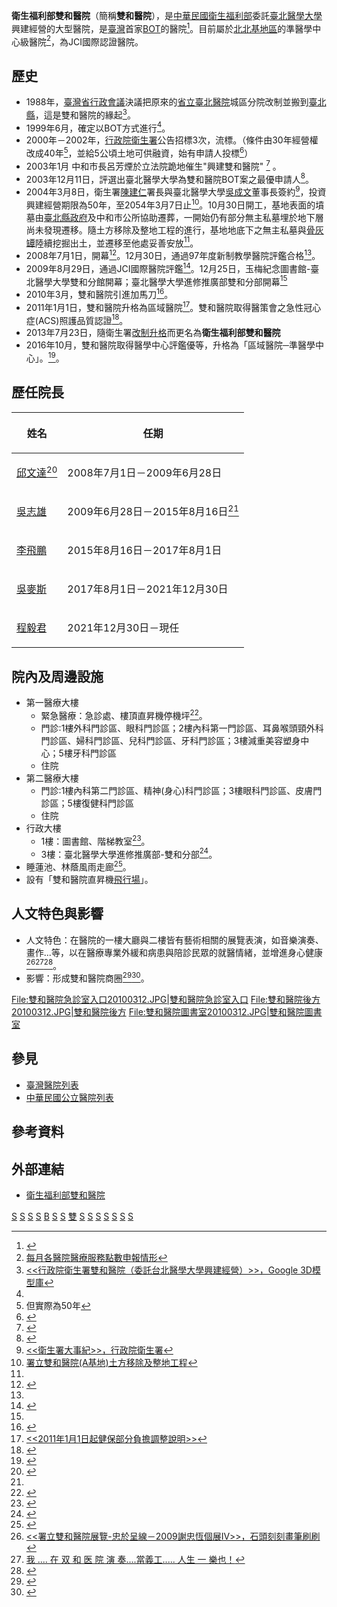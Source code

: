 {{coord|24.992100|N|121.493628|E|format=dms|display=title|scale:10000}}
{{Infobox hospital
| name        =衛生福利部雙和醫院（委託臺北醫學大學興建經營）
| name_en     =Ministry of Health and Welfare Shuang-Ho Hospital
| admin       =行政院衛生福利部
| logo        =Taipei Medical University Shuang Ho Hospital logo.svg
| image       =雙和醫院後方20100312.JPG
| country     ={{ROC-TWN}}
| address     =新北市中和區力行里33鄰中正路291號
| coordinates =<!-- 在此填寫醫院位置的坐標。 -->
| discriminate_code=1331040513
| funding     =公立
| type        =綜合教學醫院
| Division_of_medical_liability=區域醫院－準醫學中心
| affiliation =行政院衛生福利部
| feature     =癌症治療<br/>{{link-en|伽瑪刀|Gamma Knife}}治療<br/>[[正子造影|正子造影]]<br/>直昇機空中緊急救護<ref>{{Cite web|url=http://blog.quintinyang.net/2008/07/blog-post_03.html|title=雙和醫院開幕—我們的健康進步了嗎？|author=醫觀點|date=2008年7月3日|publisher=|language=zh-tw|access-date=2010年3月20日|archive-date=2021年3月1日|archive-url=https://web.archive.org/web/20210301163834/http://blog.quintinyang.net/2008/07/blog-post_03.html|dead-url=no}}</ref>
| beds        =1,434床
| num_employees=本院：2,364人<br/>居家護理所：9人<br/>產後護理之家：17人<br/>護理之家：17人
| emergency   =重度級
| helipad     =<!-- 在此填寫醫院的直昇機坪代碼（可使用機場代碼）。只在有確實參考支持的情況下使用。 -->
| founded     =2008年7月1日
| closed      =<!-- 此項目為選擇性。在此填入醫院停辦的日期。 -->
| dean        =程毅君
| website     ={{URL|https://www.shh.org.tw/}}
}}
'''衛生福利部雙和醫院'''（簡稱'''雙和醫院'''），是[[中華民國衛生福利部|中華民國衛生福利部]]委託[[臺北醫學大學|臺北醫學大學]]興建經營的大型醫院，是[[臺灣|臺灣]]首家[[民間興建營運後轉移模式|BOT]]的醫院<ref>{{Cite web |url=http://healthcare.tmu.edu.tw/tw/SHH/index.htm |title=《行政院衛生署雙和醫院簡介》，臺北醫學大學 醫療體系 |access-date=2010-03-20 |archive-date=2010-04-25 |archive-url=https://web.archive.org/web/20100425081952/http://healthcare.tmu.edu.tw/tw/SHH/index.htm |dead-url=yes }}</ref>。目前屬於[[北北基|北北基地區]]的準醫學中心級醫院<ref>[http://www.nhi.gov.tw/webdata/AttachFiles/Attach_15280_2_MON_01_990315.pdf 每月各醫院醫療服務點數申報情形]{{Dead link|date=2018年6月 |bot=InternetArchiveBot |fix-attempted=no }}</ref>，為JCI國際認證醫院。

== 歷史 ==
*  1988年，[[臺灣省行政會議|臺灣省行政會議]]決議把原來的[[省立臺北醫院|省立臺北醫院]]城區分院改制並搬到[[新北市|臺北縣]]，這是雙和醫院的緣起<ref name="sketchup">[http://sketchup.google.com/3dwarehouse/details?mid=901c8aa7b27f0aa54a783dcd30cc383f <<行政院衛生署雙和醫院（委託台北醫學大學興建經營）>>，Google 3D模型庫]</ref>。 
*  1999年6月，確定以BOT方式進行<ref name="sketchup"/>。 
*  2000年－2002年，[[行政院衛生署|行政院衛生署]]公告招標3次，流標。（條件由30年經營權改成40年<ref name="years">但實際為50年</ref>，並給5公頃土地可供融資，始有申請人投標<ref name="roodo">{{Cite web |url=http://blog.roodo.com/eballgogogo/archives/3056803.html |title=<<催生雙和醫院 前中和市長向蘇貞昌跪謝 ◎中央社>>，樂多日誌 |access-date=2010-03-20 |archive-url=https://web.archive.org/web/20140419012204/http://blog.roodo.com/eballgogogo/archives/3056803.html |archive-date=2014-04-19 |dead-url=yes }}</ref>） 
*  2003年1月 中和市長呂芳煙於立法院跪地催生"興建雙和醫院" <ref>{{Cite web |url=https://www.shh.org.tw/ShhorgHistory/TimeLine.aspx |title=存档副本 |access-date=2021-05-03 |archive-date=2021-05-03 |archive-url=https://web.archive.org/web/20210503155250/https://www.shh.org.tw/ShhorgHistory/TimeLine.aspx |dead-url=no }}</ref> 。
*  2003年12月11日，評選出臺北醫學大學為雙和醫院BOT案之最優申請人<ref name="雙和年代表">{{Cite web |url=http://www.shh.org.tw/UI/A/A10200.aspx |title=<<雙和年代表>>，雙和醫院官網 |access-date=2010-03-20 |archive-date=2015-05-01 |archive-url=https://web.archive.org/web/20150501112329/http://www.shh.org.tw/UI/A/A10200.aspx |dead-url=no }}</ref>。
*  2004年3月8日，衛生署[[陳建仁|陳建仁]]署長與臺北醫學大學[[吳成文|吳成文]]董事長簽約<ref>[http://www.doh.gov.tw/CHT2006/other/ShowCopy.aspx?doc_no=47771&class_no=98 <<衛生署大事紀>>，行政院衛生署]{{Dead link|date=2018年6月 |bot=InternetArchiveBot |fix-attempted=no }}</ref>，投資興建經營期限為50年，至2054年3月7日止<ref name="署立雙和醫院(A基地)土方移除及整地工程">[http://webcache.googleusercontent.com/search?q=cache:GyxeFyi8yhYJ:publish.tpc.gov.tw/Book/laborbook/no.25/A2512.pdf+%E8%A1%8C%E6%94%BF%E9%99%A2%E8%A1%9B%E7%94%9F%E7%BD%B2+%E9%9B%99%E5%92%8C%E9%86%AB%E9%99%A2+bot+%E5%9C%9F%E6%96%B9&cd=1&hl=zh-TW&ct=clnk&gl=tw 署立雙和醫院(A基地)土方移除及整地工程]</ref>。10月30日開工，基地表面的墳墓由[[臺北縣政府|臺北縣政府]]及中和市公所協助遷葬，一開始仍有部分無主私墓埋於地下層尚未發現遷移。隨土方移除及整地工程的進行，基地地底下之無主私墓與[[骨灰罈|骨灰罈]]陸續挖掘出土，並遷移至他處妥善安放<ref name="署立雙和醫院(A基地)土方移除及整地工程"/>。 
*  2008年7月1日，開幕<ref>{{Cite web |url=http://blog.udn.com/yangmei320/2005243 |title=<<署立雙和醫院開幕 充實北縣醫療資源>>，楊梅新聞網 |access-date=2010-03-20 |archive-date=2021-01-24 |archive-url=https://web.archive.org/web/20210124124841/http://blog.udn.com/yangmei320/2005243 |dead-url=no }}</ref>。12月30日，通過97年度新制教學醫院評鑑合格<ref name="雙和年代表"/>。 
*  2009年8月29日，通過JCI國際醫院評鑑<ref>{{Cite web |url=http://blog.tmu.edu.tw/tmubt/007472.html |title=<<雙和通過JCI國際醫院評鑑 各項優質醫療項持續開展中！>>，今日北醫 |access-date=2010-03-20 |archive-date=2021-01-24 |archive-url=https://web.archive.org/web/20210124124847/http://blog.tmu.edu.tw/tmubt/007472.html |dead-url=no }}</ref>。12月25日，玉梅紀念圖書館-臺北醫學大學雙和分館開幕；臺北醫學大學進修推廣部雙和分部開幕<ref name="雙和年代表"/>
*  2010年3月，雙和醫院引進加馬刀<ref>{{Cite web |url=http://news.pchome.com.tw/society/commonsdaily/20100307/index-12679058937205344002.html |title=<<雙和醫院引進加馬刀 有效控制頭頸部腫瘤>>，民眾日報 |access-date=2010-03-20 |archive-date=2010-03-09 |archive-url=https://web.archive.org/web/20100309024046/http://news.pchome.com.tw/society/commonsdaily/20100307/index-12679058937205344002.html |dead-url=no }}</ref>。
*  2011年1月1日，雙和醫院升格為區域醫院<ref>[http://www.shh.org.tw/UI/E/E10110.aspx?id=A1066 <<2011年1月1日起健保部分負擔調整說明>>]</ref>。雙和醫院取得醫策會之急性冠心症(ACS)照護品質認證<ref>{{Cite web |url=http://www.shh.org.tw/UI/E/E10110.aspx?id=A1115 |title=<<恭賀! 雙和醫院獲急性冠心症照護品質認證>> |access-date=2012-03-21 |archive-date=2012-06-06 |archive-url=https://web.archive.org/web/20120606062308/http://www.shh.org.tw/UI/E/E10110.aspx?id=A1115 |dead-url=no }}</ref>。
*  2013年7月23日，隨衛生署[[政府組織再造|改制升格]]而更名為'''衛生福利部雙和醫院'''
*  2016年10月，雙和醫院取得醫學中心評鑑優等，升格為「區域醫院─準醫學中心」。<ref>{{Cite web |url=http://blog.tmu.edu.tw/tmubt/012614.html |title=<<北醫大附屬醫院萬芳醫院第4度通過醫學中心評鑑，雙和醫院獲「準醫學中心」殊榮>> |access-date=2017-11-02 |archive-date=2021-01-24 |archive-url=https://web.archive.org/web/20210124124904/http://blog.tmu.edu.tw/tmubt/012614.html |dead-url=no }}</ref>。

== 歷任院長 ==
{|class="wikitable"
|-
!姓名||任期
|-
| [[邱文達|邱文達]]<ref>{{Cite web |url=http://blog.tmu.edu.tw/tmubt/006005.html |title=<<邱文達教授接掌北醫 帶領北醫邁向卓越>>，今日北醫 |access-date=2010-03-20 |archive-date=2021-01-24 |archive-url=https://web.archive.org/web/20210124124910/http://blog.tmu.edu.tw/tmubt/006005.html |dead-url=no }}</ref>||2008年7月1日－2009年6月28日
|-
| [[吳志雄|吳志雄]]||2009年6月28日－2015年8月16日<ref name="雙和年代表"/>
|-
| [[李飛鵬|李飛鵬]]||2015年8月16日－2017年8月1日
|-
| [[吳麥斯|吳麥斯]]||2017年8月1日－2021年12月30日
|-
| [[程毅君|程毅君]]||2021年12月30日－現任
|}

== 院內及周邊設施 ==
*第一醫療大樓
**緊急醫療：急診處、樓頂直昇機停機坪<ref>{{Cite web |url=http://eaip.caa.gov.tw/eaip/history/AD3/%E6%A9%9F%E5%A0%B43-12.pdf |title=署立雙和醫院直昇機飛行場─交通部民用航空局 電子式飛航指南（eAIP） |access-date=2020-04-22 |archive-url=https://web.archive.org/web/20190508051033/http://eaip.caa.gov.tw/eaip/history/AD3/%E6%A9%9F%E5%A0%B43-12.pdf |archive-date=2019-05-08 |dead-url=yes }}</ref>。
**門診:1樓外科門診區、眼科門診區；2樓內科第一門診區、耳鼻喉頭頸外科門診區、婦科門診區、兒科門診區、牙科門診區；3樓減重美容塑身中心；5樓牙科門診區
**住院
*第二醫療大樓
**門診:1樓內科第二門診區、精神(身心)科門診區；3樓眼科門診區、皮膚門診區；5樓復健科門診區
**住院 
*行政大樓
**1樓：圖書館、階梯教室<ref>{{Cite web |url=http://www.neurosurgery.org.tw/?p=195 |title=<<2010/02/27台北醫學大學 署立雙和醫院加馬刀中心學術研討會>>，台灣神經外科醫學會 |access-date=2010-03-20 |archive-date=2010-03-09 |archive-url=https://web.archive.org/web/20100309105548/http://www.neurosurgery.org.tw/?p=195 |dead-url=no }}</ref>。
**3樓：臺北醫學大學進修推廣部-雙和分部<ref>{{Cite web |url=http://dcee.tmu.edu.tw/cover/PA990306601.htm |title=<<臺北醫學大學九十八學年度推廣教育>>，臺北醫學大學進修推廣部 |access-date=2010-03-20 |archive-date=2010-02-27 |archive-url=https://web.archive.org/web/20100227092425/http://dcee.tmu.edu.tw/cover/PA990306601.htm |dead-url=no }}</ref>。
*睡蓮池、林蔭風雨走廊<ref>{{Cite web |url=http://v1.shh.org.tw/building.asp |title=<<關於雙和-建築外觀>>，雙和醫院官網 |access-date=2010-03-20 |archive-date=2010-02-08 |archive-url=https://web.archive.org/web/20100208220309/http://v1.shh.org.tw/building.asp |dead-url=no }}</ref>。
*設有「雙和醫院直昇機[[飛行場|飛行場]]」。

== 人文特色與影響 ==
*人文特色：在醫院的一樓大廳與二樓皆有藝術相關的展覽表演，如音樂演奏、畫作...等，以在醫療專業外緩和病患與陪診民眾的就醫情緒，並增進身心健康<ref>[http://tw.myblog.yahoo.com/jw!ecryQgmFEQF2iuyampD5lRJA6kQ-/article?mid=1921&prev=1945&next=1917 <<署立雙和醫院展覽-忠於呈線－2009謝忠恆個展Ⅳ>>，石頭刻刻畫筆刷刷]{{Dead link|date=2018年6月 |bot=InternetArchiveBot |fix-attempted=no }}</ref><ref>[http://tw.myblog.yahoo.com/chungyi828/article?mid=3896&prev=3913&next=3847 我 .... 在 双 和 医 院 演 奏....當義工..... 人生 一 樂也！]{{Dead link|date=2018年6月 |bot=InternetArchiveBot |fix-attempted=no }}</ref><ref>{{Cite web |url=http://www.shh.org.tw/UI/A/A11200.aspx |title=<<關於雙和-人文藝術>>，雙和醫院官網 |access-date=2010-03-20 |archive-date=2015-06-01 |archive-url=https://web.archive.org/web/20150601062637/http://www.shh.org.tw/UI/A/A11200.aspx |dead-url=no }}</ref>。
*影響：形成雙和醫院商圈<ref>{{Cite web |url=http://tw.nextmedia.com/applenews/article/art_id/32340734/IssueID/20100306 |title=<<中和錦和運動公園 擁雙捷運>>，蘋果日報 |access-date=2010-03-20 |archive-url=https://web.archive.org/web/20100312124005/http://tw.nextmedia.com/applenews/article/art_id/32340734/IssueID/20100306 |archive-date=2010-03-12 |dead-url=yes }}</ref><ref>{{Cite web |url=http://mag.chinayes.com/MagazineBase/M59/1216/20080903140026973.shtml |title=<<雙和醫院 中和房價新興上漲區>>，理財周刊第419期 |access-date=2010-03-20 |archive-date=2010-04-28 |archive-url=https://web.archive.org/web/20100428231222/http://mag.chinayes.com/MagazineBase/M59/1216/20080903140026973.shtml |dead-url=no }}</ref>。
<gallery>
File:雙和醫院急診室入口20100312.JPG|雙和醫院急診室入口
File:雙和醫院後方20100312.JPG|雙和醫院後方
File:雙和醫院圖書室20100312.JPG|雙和醫院圖書室
</gallery>

== 參見 ==
* [[臺灣醫院列表|臺灣醫院列表]]
* [[中華民國公立醫院列表|中華民國公立醫院列表]]

==參考資料==
{{Reflist|2}}

==外部連結==
*[https://www.shh.org.tw/ 衛生福利部雙和醫院] {{Wayback|url=https://www.shh.org.tw/ |date=20141113144213 }}{{zh-tw}}

{{衛生福利部所屬醫院}}
{{臺北醫學大學}}
{{Portal bar|臺灣|臺北|醫學}}

[[Category:2008年台灣建立|S]]
[[Category:2008年完工基礎設施|S]]
[[Category:2008年完工社會性基礎設施|S]]
[[Category:新北市醫院|S]]
[[Category:台灣區域醫院|B]]
[[Category:衛生福利部所屬醫院|S]]
[[Category:臺灣BOT模式|S]]
[[Category:中和區|雙]]
[[Category:臺北醫學大學|S]]
[[Category:三軍總醫院策略聯盟|S]]
[[Category:新光醫院共好醫療合作團隊|S]]
[[Category:臺北榮總與社區診所雙向轉診團隊|S]]
[[Category:亞東共好醫療聯盟|S]]
[[Category:雙和醫院分級醫療雙向轉診共好合作聯盟|S]]
[[Category:彰化基督教醫院合作聯盟|S]]